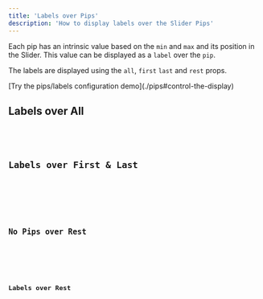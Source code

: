 ```yaml
---
title: 'Labels over Pips'
description: 'How to display labels over the Slider Pips'
---
```








Each pip has an intrinsic value based on the `min` and `max` and its position
in the Slider. This value can be displayed as a `label` over the `pip`.

The labels are displayed using the `all`, `first` `last` and `rest` props.

<Note title="Demo" type="info">
  [Try the pips/labels configuration demo](./pips#control-the-display)
</Note>




## Labels over All
<Demo name="Labels over All" client:visible>
  <RangeSlider pips all="label" client:visible />
  <Code slot="svelte" lang="svelte" code='<RangeSlider pips all="label" />' />
</Demo>




## Labels over First &amp; Last
<Demo name="Labels over First &amp; Last" client:visible>
  <RangeSlider pips first="label" last="label" client:visible />
  <Code slot="svelte" lang="svelte" code='<RangeSlider pips first="label" last="label" />' />
</Demo>




## No Pips over Rest
<Demo name="No Pips over Rest" client:visible>
  <RangeSlider pips all="label" rest={false} client:visible />
  <Code slot="svelte" lang="svelte" code='<RangeSlider pips all="label" rest={false} />' />
</Demo>




## Labels over Rest
<Demo name="Labels over Rest" client:visible>
  <RangeSlider pips rest="label" client:visible />
  <Code slot="svelte" lang="svelte" code='<RangeSlider pips rest="label" />' />
</Demo>


